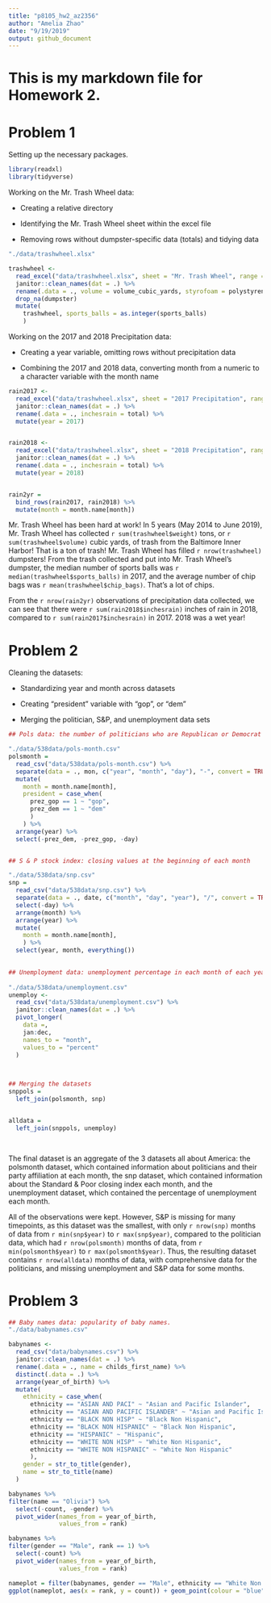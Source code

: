 ```yaml
---
title: "p8105_hw2_az2356"
author: "Amelia Zhao"
date: "9/19/2019"
output: github_document
---
```

# This is my markdown file for Homework 2.

# Problem 1

Setting up the necessary packages.
```r

library(readxl)
library(tidyverse)

```

Working on the Mr. Trash Wheel data:

- Creating a relative directory

- Identifying the Mr. Trash Wheel sheet within the excel file

- Removing rows without dumpster-specific data (totals) and tidying data

```r

"./data/trashwheel.xlsx"

trashwheel <- 
  read_excel("data/trashwheel.xlsx", sheet = "Mr. Trash Wheel", range = "A2:N408") %>% 
  janitor::clean_names(dat = .) %>%
  rename(.data = ., volume = volume_cubic_yards, styrofoam = polystyrene, weight = weight_tons) %>%
  drop_na(dumpster)
  mutate(
    trashwheel, sports_balls = as.integer(sports_balls)
    )

```



Working on the 2017 and 2018 Precipitation data:

- Creating a year variable, omitting rows without precipitation data

- Combining the 2017 and 2018 data, converting month from a numeric to a character variable with the month name

```r

rain2017 <- 
  read_excel("data/trashwheel.xlsx", sheet = "2017 Precipitation", range = "A2:B14") %>% 
  janitor::clean_names(dat = .) %>% 
  rename(.data = ., inchesrain = total) %>% 
  mutate(year = 2017)


rain2018 <-
  read_excel("data/trashwheel.xlsx", sheet = "2018 Precipitation", range = "A2:B14") %>% 
  janitor::clean_names(dat = .) %>% 
  rename(.data = ., inchesrain = total) %>% 
  mutate(year = 2018)


rain2yr = 
  bind_rows(rain2017, rain2018) %>% 
  mutate(month = month.name[month])

```

Mr. Trash Wheel has been hard at work! In 5 years (May 2014 to June 2019), Mr. Trash Wheel has collected `r sum(trashwheel$weight)` tons, or `r sum(trashwheel$volume)` cubic yards, of trash from the Baltimore Inner Harbor! That is a ton of trash! Mr. Trash Wheel has filled `r nrow(trashwheel)` dumpsters! From the trash collected and put into Mr. Trash Wheel's dumpster, the median number of sports balls was `r median(trashwheel$sports_balls)` in 2017, and the average number of chip bags was `r mean(trashwheel$chip_bags)`. That's a lot of chips. 

From the `r nrow(rain2yr)` observations of precipitation data collected, we can see that there were `r sum(rain2018$inchesrain)` inches of rain in 2018, compared to `r sum(rain2017$inchesrain)` in 2017. 2018 was a wet year!




# Problem 2

Cleaning the datasets: 

- Standardizing year and month across datasets

- Creating "president" variable with "gop", or "dem"

- Merging the politician, S&P, and unemployment data sets

```r
## Pols data: the number of politicians who are Republican or Democrat at any given month

"./data/538data/pols-month.csv"
polsmonth = 
  read_csv("data/538data/pols-month.csv") %>% 
  separate(data = ., mon, c("year", "month", "day"), "-", convert = TRUE) %>% 
  mutate(
    month = month.name[month],
    president = case_when(
      prez_gop == 1 ~ "gop",
      prez_dem == 1 ~ "dem"
      )
    ) %>% 
  arrange(year) %>% 
  select(-prez_dem, -prez_gop, -day)


## S & P stock index: closing values at the beginning of each month

"./data/538data/snp.csv"
snp =
  read_csv("data/538data/snp.csv") %>% 
  separate(data = ., date, c("month", "day", "year"), "/", convert = TRUE) %>% 
  select(-day) %>% 
  arrange(month) %>% 
  arrange(year) %>% 
  mutate(
    month = month.name[month],
    ) %>% 
  select(year, month, everything()) 
  

## Unemployment data: unemployment percentage in each month of each year
  
"./data/538data/unemployment.csv"
unemploy <-  
  read_csv("data/538data/unemployment.csv") %>% 
  janitor::clean_names(dat = .) %>% 
  pivot_longer(
    data =, 
    jan:dec,
    names_to = "month",
    values_to = "percent"
  )
  


## Merging the datasets
snppols = 
  left_join(polsmonth, snp)


alldata = 
  left_join(snppols, unemploy)

  


```
The final dataset is an aggregate of the 3 datasets all about America: the polsmonth dataset, which contained information about politicians and their party affiliation at each month, the snp dataset, which contained information about the Standard & Poor closing index each month, and the unemployment dataset, which contained the percentage of unemployment each month. 

All of the observations were kept. However, S&P is missing for many timepoints, as this dataset was the smallest, with only `r nrow(snp)` months of data from `r min(snp$year)` to `r max(snp$year)`, compared to the politician data, which had `r nrow(polsmonth)` months of data, from `r min(polsmonth$year)` to `r max(polsmonth$year)`. Thus, the resulting dataset contains `r nrow(alldata)` months of data, with comprehensive data for the politicians, and missing unemployment and S&P data for some months. 



# Problem 3

```r
## Baby names data: popularity of baby names.
"./data/babynames.csv"

babynames <- 
  read_csv("data/babynames.csv") %>% 
  janitor::clean_names(dat = .) %>%
  rename(.data = ., name = childs_first_name) %>%
  distinct(.data = .) %>% 
  arrange(year_of_birth) %>% 
  mutate(
    ethnicity = case_when(
      ethnicity == "ASIAN AND PACI" ~ "Asian and Pacific Islander",
      ethnicity == "ASIAN AND PACIFIC ISLANDER" ~ "Asian and Pacific Islander",
      ethnicity == "BLACK NON HISP" ~ "Black Non Hispanic",
      ethnicity == "BLACK NON HISPANIC" ~ "Black Non Hispanic",
      ethnicity == "HISPANIC" ~ "Hispanic",
      ethnicity == "WHITE NON HISP" ~ "White Non Hispanic",
      ethnicity == "WHITE NON HISPANIC" ~ "White Non Hispanic"
      ),
    gender = str_to_title(gender),
    name = str_to_title(name)
  ) 

babynames %>% 
filter(name == "Olivia") %>%
  select(-count, -gender) %>%
  pivot_wider(names_from = year_of_birth,
              values_from = rank)

babynames %>%
filter(gender == "Male", rank == 1) %>%
  select(-count) %>%
  pivot_wider(names_from = year_of_birth,
              values_from = rank)

nameplot = filter(babynames, gender == "Male", ethnicity == "White Non Hispanic", year_of_birth == "2016")
ggplot(nameplot, aes(x = rank, y = count)) + geom_point(colour = "blue") 

```




